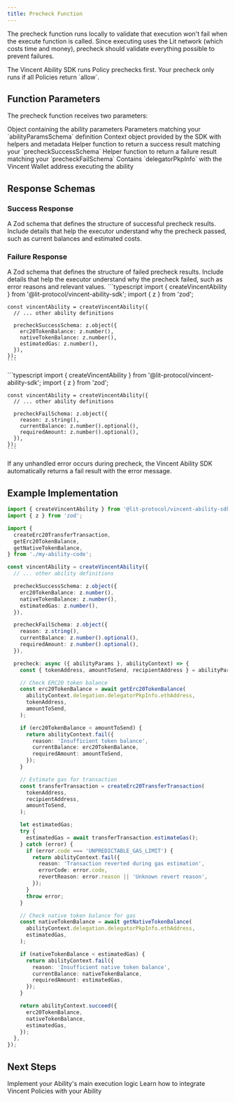 ```yaml
---
title: Precheck Function
---
```


The precheck function runs locally to validate that execution won't fail when the execute function is called. Since executing uses the Lit network (which costs time and money), precheck should validate everything possible to prevent failures.

<Note>
The Vincent Ability SDK runs Policy prechecks first. Your precheck only runs if all Policies return `allow`.
</Note>

## Function Parameters

The precheck function receives two parameters:

<ParamField path="params" type="object" required>
  Object containing the ability parameters
  <Expandable title="properties">
    <ParamField path="abilityParams" type="object">
      Parameters matching your `abilityParamsSchema` definition
    </ParamField>
  </Expandable>
</ParamField>

<ParamField path="abilityContext" type="object" required>
  Context object provided by the SDK with helpers and metadata
  <Expandable title="properties">
    <ParamField path="succeed" type="function">
      Helper function to return a success result matching your `precheckSuccessSchema`
    </ParamField>
    <ParamField path="fail" type="function">
      Helper function to return a failure result matching your `precheckFailSchema`
    </ParamField>
    <ParamField path="delegation" type="object">
      Contains `delegatorPkpInfo` with the Vincent Wallet address executing the ability
    </ParamField>
  </Expandable>
</ParamField>

## Response Schemas

### Success Response

<ParamField path="precheckSuccessSchema" type="ZodSchema" required>
  A Zod schema that defines the structure of successful precheck results. Include details that help the executor understand why the precheck passed, such as current balances and estimated costs.
</ParamField>

### Failure Response

<ParamField path="precheckFailSchema" type="ZodSchema" required>
  A Zod schema that defines the structure of failed precheck results. Include details that help the executor understand why the precheck failed, such as error reasons and relevant values.
</ParamField>

<Tabs>
  <Tab title="Success Schema">
    ```typescript
    import { createVincentAbility } from '@lit-protocol/vincent-ability-sdk';
    import { z } from 'zod';

    const vincentAbility = createVincentAbility({
      // ... other ability definitions

      precheckSuccessSchema: z.object({
        erc20TokenBalance: z.number(),
        nativeTokenBalance: z.number(),
        estimatedGas: z.number(),
      }),
    });
    ```
  </Tab>
  <Tab title="Failure Schema">
    ```typescript
    import { createVincentAbility } from '@lit-protocol/vincent-ability-sdk';
    import { z } from 'zod';

    const vincentAbility = createVincentAbility({
      // ... other ability definitions

      precheckFailSchema: z.object({
        reason: z.string(),
        currentBalance: z.number().optional(),
        requiredAmount: z.number().optional(),
      }),
    });
    ```
  </Tab>
</Tabs>

<Note>
If any unhandled error occurs during precheck, the Vincent Ability SDK automatically returns a fail result with the error message.
</Note>

## Example Implementation

```typescript
import { createVincentAbility } from '@lit-protocol/vincent-ability-sdk';
import { z } from 'zod';

import {
  createErc20TransferTransaction,
  getErc20TokenBalance,
  getNativeTokenBalance,
} from './my-ability-code';

const vincentAbility = createVincentAbility({
  // ... other ability definitions

  precheckSuccessSchema: z.object({
    erc20TokenBalance: z.number(),
    nativeTokenBalance: z.number(),
    estimatedGas: z.number(),
  }),

  precheckFailSchema: z.object({
    reason: z.string(),
    currentBalance: z.number().optional(),
    requiredAmount: z.number().optional(),
  }),

  precheck: async ({ abilityParams }, abilityContext) => {
    const { tokenAddress, amountToSend, recipientAddress } = abilityParams;

    // Check ERC20 token balance
    const erc20TokenBalance = await getErc20TokenBalance(
      abilityContext.delegation.delegatorPkpInfo.ethAddress,
      tokenAddress,
      amountToSend,
    );

    if (erc20TokenBalance < amountToSend) {
      return abilityContext.fail({
        reason: 'Insufficient token balance',
        currentBalance: erc20TokenBalance,
        requiredAmount: amountToSend,
      });
    }

    // Estimate gas for transaction
    const transferTransaction = createErc20TransferTransaction(
      tokenAddress,
      recipientAddress,
      amountToSend,
    );

    let estimatedGas;
    try {
      estimatedGas = await transferTransaction.estimateGas();
    } catch (error) {
      if (error.code === 'UNPREDICTABLE_GAS_LIMIT') {
        return abilityContext.fail({
          reason: 'Transaction reverted during gas estimation',
          errorCode: error.code,
          revertReason: error.reason || 'Unknown revert reason',
        });
      }
      throw error;
    }

    // Check native token balance for gas
    const nativeTokenBalance = await getNativeTokenBalance(
      abilityContext.delegation.delegatorPkpInfo.ethAddress,
      estimatedGas,
    );

    if (nativeTokenBalance < estimatedGas) {
      return abilityContext.fail({
        reason: 'Insufficient native token balance',
        currentBalance: nativeTokenBalance,
        requiredAmount: estimatedGas,
      });
    }

    return abilityContext.succeed({
      erc20TokenBalance,
      nativeTokenBalance,
      estimatedGas,
    });
  },
});
```

## Next Steps

<CardGroup cols={2}>
  <Card title="Execute Function" icon="play" href="/ability/execute-function">
    Implement your Ability's main execution logic
  </Card>
  <Card title="Supporting Policies" icon="shield" href="/ability/supporting-policies">
    Learn how to integrate Vincent Policies with your Ability
  </Card>
</CardGroup>